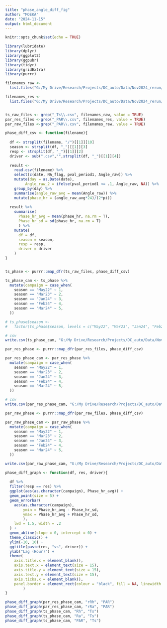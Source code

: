 ```yaml
---
title: "phase_angle_diff_fig"
author: "MOEKA"
date: "2024-11-15"
output: html_document
---
```


```r
knitr::opts_chunk$set(echo = TRUE)

library(lubridate)
library(dplyr)
library(ggplot2)
library(ggpubr)
library(tidyr)
library(gridExtra)
library(purrr)
```



```r
filenames_raw <- 
  list.files("G:/My Drive/Research/Projects/DC_auto/Data/Nov2024_rerun/result_pad_64d_raw/df_diurnal/", "*.csv", full.names = T)

filenames_res <- 
  list.files("G:/My Drive/Research/Projects/DC_auto/Data/Nov2024_rerun/result_pad_64d_res/df_diurnal/", "*.csv", full.names = T)


ts_raw_files <- grep("_Ts\\.csv", filenames_raw, value = TRUE)
par_res_files <-grep("_PAR\\.csv", filenames_res, value = TRUE)
par_raw_files <-grep("_PAR\\.csv", filenames_raw, value = TRUE)
```



```r
phase_diff_csv <- function(filename){
  
  df <- strsplit(filename, "/")[[1]][10]
  season <- strsplit(df, "_")[[1]][3]
  resp <- strsplit(df, "_")[[1]][2]
  driver <- sub(".csv","",strsplit(df, "_")[[1]][4])
  
  result <- 
    read.csv(filename) %>%
    select(c(date, NA_flag, pval_period1, Angle_raw)) %>% 
    mutate(day = as.Date(date), 
         Angle_raw_2 = ifelse(pval_period1 <= .1, Angle_raw, NA)) %>% 
    group_by(day) %>% 
    summarise(angle_raw_avg = mean(Angle_raw)) %>% 
    mutate(phase_hr = (angle_raw_avg*24)/(2*pi))
  
  result %>% 
    summarise(
      Phase_hr_avg = mean(phase_hr, na.rm = T),
      Phase_hr_sd = sd(phase_hr, na.rm = T)
      ) %>% 
    mutate(
      df = df,
      season = season,
      resp = resp,
      driver = driver
    ) 
}


ts_phase <- purrr::map_dfr(ts_raw_files, phase_diff_csv)

ts_phase_cam <- ts_phase %>%
  mutate(campaign = case_when(
    season == "May22" ~ 1,
    season == "Mar23" ~ 2,
    season == "Jan24" ~ 3,
    season == "Feb24" ~ 4,
    season == "Mar24" ~ 5,
  ))

# ts_phase$season <- 
#   factor(ts_phase$season, levels = c("May22", "Mar23", "Jan24", "Feb24", "Mar24"))

# csv
write.csv(ts_phase_cam, "G:/My Drive/Research/Projects/DC_auto/Data/Nov2024_rerun/ts_phase.csv", row.names = F)

par_res_phase <- purrr::map_dfr(par_res_files, phase_diff_csv)

par_res_phase_cam <- par_res_phase %>%
  mutate(campaign = case_when(
    season == "May22" ~ 1,
    season == "Mar23" ~ 2,
    season == "Jan24" ~ 3,
    season == "Feb24" ~ 4,
    season == "Mar24" ~ 5,
  ))

# csv
write.csv(par_res_phase_cam, "G:/My Drive/Research/Projects/DC_auto/Data/Nov2024_rerun/PAR_res_phase.csv", row.names = F)

par_raw_phase <- purrr::map_dfr(par_raw_files, phase_diff_csv)

par_raw_phase_cam <- par_raw_phase %>%
  mutate(campaign = case_when(
    season == "May22" ~ 1,
    season == "Mar23" ~ 2,
    season == "Jan24" ~ 3,
    season == "Feb24" ~ 4,
    season == "Mar24" ~ 5,
  ))

write.csv(par_raw_phase_cam, "G:/My Drive/Research/Projects/DC_auto/Data/Nov2024_rerun/PAR_raw_phase.csv", row.names = F)

```


```r

phase_diff_graph <- function(df, res, driver){
  
  df %>% 
  filter(resp == res) %>% 
  ggplot(aes(as.character(campaign), Phase_hr_avg)) +
  geom_point(size = 5) + 
  geom_errorbar(
    aes(as.character(campaign),
        ymin = Phase_hr_avg - Phase_hr_sd,
        ymax = Phase_hr_avg + Phase_hr_sd,
        ),
    lwd = 1.5, width = .2
  ) +
  geom_abline(slope = 0, intercept = 0) + 
  theme_classic() + 
  ylim(-10, 10) +
  ggtitle(paste(res, "vs", driver)) +
  ylab("Lag (Hour)") + 
  theme(
    axis.title.x = element_blank(),
    axis.text.x = element_text(size = 15),
    axis.title.y = element_text(size = 15),
    axis.text.y = element_text(size = 15),
    axis.ticks.x = element_blank(),
    panel.border = element_rect(colour = "black", fill = NA, linewidth = 1)
        )
}

phase_diff_graph(par_res_phase_cam, "rRh", "PAR")
phase_diff_graph(par_res_phase_cam, "rRa", "PAR")
phase_diff_graph(ts_phase_cam, "Rh", "Ts")
phase_diff_graph(ts_phase_cam, "Ra", "Ts")
phase_diff_graph(ts_phase_cam, "PAR", "Ts")

    


```